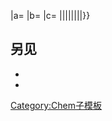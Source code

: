 <includeonly>{{chem/disp{{{a}}}{{{b}}}{{{c}}}|{{{1}}}|{{{2}}}}}{{chem/{{#if:{{{4|}}}{{{5|}}}|<!-- next one down -->8
|2}}
|a={{{b}}}
|b={{{c}}}
|c={{chem/type|{{{3}}}}}
|{{{2}}}|{{{3}}}|{{{4|}}}|{{{5|}}}|{{{6|}}}|{{{7|}}}|{{{8|}}}|{{{9|}}}}}</includeonly><noinclude>

==另见==
*{{lt|chem/10}}
*{{lt|chem/8}}

[[Category:Chem子模板]]
</noinclude>